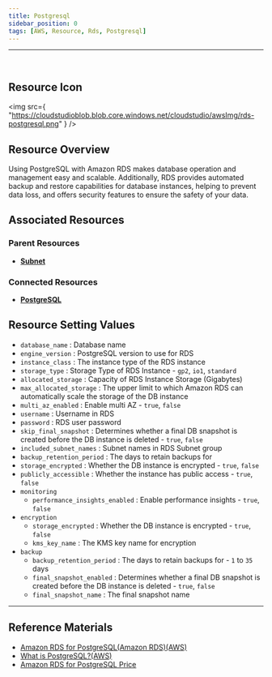 ```yaml
---
title: Postgresql
sidebar_position: 0
tags: [AWS, Resource, Rds, Postgresql]
---
```


<hr />
<br />

## Resource Icon

<img
    src={
        "https://cloudstudioblob.blob.core.windows.net/cloudstudio/awsImg/rds-postgresql.png"
    }
/>

## Resource Overview

Using PostgreSQL with Amazon RDS makes database operation and management easy and scalable. 
Additionally, RDS provides automated backup and restore capabilities for database instances, helping to prevent data loss, and offers security features to ensure the safety of your data.

## Associated Resources

### Parent Resources

-   [**Subnet**](https://docs.cstudio.app/en/docs/resource/aws/Vpc/Subnet)

### Connected Resources

-   [**PostgreSQL**](https://docs.cstudio.app/en/docs/resource/aws/Rds/Postgresql)

## Resource Setting Values

-   `database_name` : Database name
-   `engine_version` : PostgreSQL version to use for RDS
-   `instance_class` : The instance type of the RDS instance
-   `storage_type` : Storage Type of RDS Instance - `gp2`, `io1`, `standard`
-   `allocated_storage` : Capacity of RDS Instance Storage (Gigabytes)
-   `max_allocated_storage` : The upper limit to which Amazon RDS can automatically scale the storage of the DB instance
-   `multi_az_enabled` : Enable multi AZ - `true`, `false`
-   `username` : Username in RDS
-   `password` : RDS user password
-   `skip_final_snapshot` : Determines whether a final DB snapshot is created before the DB instance is deleted - `true`, `false`
-   `included_subnet_names` : Subnet names in RDS Subnet group
-   `backup_retention_period` : The days to retain backups for
-   `storage_encrypted` : Whether the DB instance is encrypted - `true`, `false`
-   `publicly_accessible` : Whether the instance has public access - `true`, `false`
-   `monitoring`
    -   `performance_insights_enabled` : Enable performance insights - `true`, `false`
-   `encryption`
    -   `storage_encrypted` : Whether the DB instance is encrypted - `true`, `false`
    -   `kms_key_name` : The KMS key name for encryption
-   `backup`
    -   `backup_retention_period` : The days to retain backups for - `1` to `35` days
    -   `final_snapshot_enabled` : Determines whether a final DB snapshot is created before the DB instance is deleted - `true`, `false`
    -   `final_snapshot_name` : The final snapshot name
    
---

## Reference Materials

-   [Amazon RDS for PostgreSQL(Amazon RDS)(AWS)](https://aws.amazon.com/ko/rds/postgresql/)
-   [What is PostgreSQL?(AWS)](https://aws.amazon.com/ko/rds/postgresql/what-is-postgresql/)
-   [Amazon RDS for PostgreSQL Price](https://aws.amazon.com/ko/rds/postgresql/pricing/)
